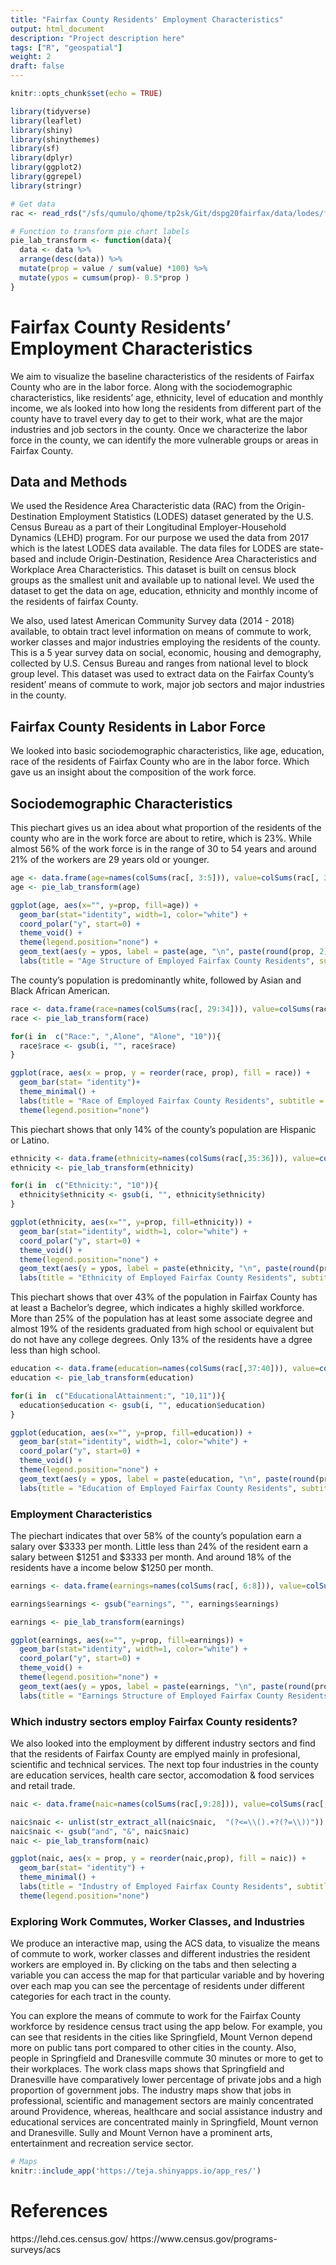 ```yaml
---
title: "Fairfax County Residents' Employment Characteristics"
output: html_document
description: "Project description here"
tags: ["R", "geospatial"]
weight: 2
draft: false
---
```


```r
knitr::opts_chunk$set(echo = TRUE)
```

```r
library(tidyverse)
library(leaflet)
library(shiny)
library(shinythemes)
library(sf)
library(dplyr)
library(ggplot2)
library(ggrepel)
library(stringr)
```

```r
# Get data
rac <- read_rds("/sfs/qumulo/qhome/tp2sk/Git/dspg20fairfax/data/lodes/fairfax_rac.Rds") # Sean's LODES 2017 residence tract data
```

```r
# Function to transform pie chart labels
pie_lab_transform <- function(data){
  data <- data %>% 
  arrange(desc(data)) %>%
  mutate(prop = value / sum(value) *100) %>%
  mutate(ypos = cumsum(prop)- 0.5*prop )
}
```

# Fairfax County Residents' Employment Characteristics
We aim to visualize the baseline characteristics of the residents of Fairfax County who are in the labor force. Along with the sociodemographic characteristics, like residents' age, ethnicity, level of education and monthly income, we als looked into how long the residents from different part of the county have to travel every day to get to their work, what are the major industries and job sectors in the county. Once we characterize the labor force in the county, we can identify the more vulnerable groups or areas in Fairfax County.

## Data and Methods
We used the Residence Area Characteristic data (RAC) from the Origin-Destination Employment Statistics (LODES) dataset generated by the U.S. Census Bureau as a part of their Longitudinal Employer-Household Dynamics (LEHD) program. For our purpose we used the data from 2017 which is the latest LODES data available. The data files for LODES are state-based and include Origin-Destination, Residence Area Characteristics and Workplace Area Characteristics. This dataset is built on census block groups as the smallest unit and available up to national level. We used the dataset to get the data on age, education, ethnicity and monthly income of the residents of fairfax County. 

We also, used latest American Community Survey data (2014 - 2018) available, to obtain tract level information on means of commute to work, worker classes and major industries employing the residents of the county. This is a 5 year survey data on social, economic, housing and demography, collected by U.S. Census Bureau and ranges from national level to block group level. This dataset was used to extract data on the Fairfax County's resident' means of commute to work, major job sectors and major industries in the county.

## Fairfax County Residents in Labor Force
We looked into basic sociodemographic characteristics, like age, education, race of the residents of Fairfax County who are in the labor force. Which gave us an insight about the composition of the work force.

## Sociodemographic Characteristics
This piechart gives us an idea about what proportion of the residents of the county who are in the work force are about to retire, which is 23%. While almost 56% of the work force is in the range of 30 to 54 years and around 21% of the workers are 29 years old or younger.
```r
age <- data.frame(age=names(colSums(rac[, 3:5])), value=colSums(rac[, 3:5]), row.names=NULL)
age <- pie_lab_transform(age)

ggplot(age, aes(x="", y=prop, fill=age)) +
  geom_bar(stat="identity", width=1, color="white") +
  coord_polar("y", start=0) +
  theme_void() +
  theme(legend.position="none") +
  geom_text(aes(y = ypos, label = paste(age, "\n", paste(round(prop, 2), "%"))), color = "white", size=3) +
  labs(title = "Age Structure of Employed Fairfax County Residents", subtitle = "LODES Residence Characteristics, 2017")
```

The county's population is predominantly white, followed by Asian and Black African American.
```r
race <- data.frame(race=names(colSums(rac[, 29:34])), value=colSums(rac[,29:34]), row.names=NULL)
race <- pie_lab_transform(race)

for(i in  c("Race:", ",Alone", "Alone", "10")){
  race$race <- gsub(i, "", race$race)
}

ggplot(race, aes(x = prop, y = reorder(race, prop), fill = race)) +
  geom_bar(stat= "identity")+
  theme_minimal() +
  labs(title = "Race of Employed Fairfax County Residents", subtitle = "LODES Residence Characteristics, 2017", y = "", x = "%")+
  theme(legend.position="none")
```
This piechart shows that only 14% of the county's population are Hispanic or Latino.
```r
ethnicity <- data.frame(ethnicity=names(colSums(rac[,35:36])), value=colSums(rac[, 35:36]), row.names=NULL)
ethnicity <- pie_lab_transform(ethnicity)

for(i in  c("Ethnicity:", "10")){
  ethnicity$ethnicity <- gsub(i, "", ethnicity$ethnicity)
}

ggplot(ethnicity, aes(x="", y=prop, fill=ethnicity)) +
  geom_bar(stat="identity", width=1, color="white") +
  coord_polar("y", start=0) +
  theme_void() +
  theme(legend.position="none") +
  geom_text(aes(y = ypos, label = paste(ethnicity, "\n", paste(round(prop, 2), "%"))), color = "white", size=3) +
  labs(title = "Ethnicity of Employed Fairfax County Residents", subtitle = "LODES Residence Characteristics, 2017")
```

This piechart shows that over 43% of the population in Fairfax County has at least a Bachelor's degree, which indicates a highly skilled workforce. More than 25% of the population has at least some associate degree and almost 19% of the residents graduated from high school or equivalent but do not have any college degrees. Only 13% of the residents have a dgree less than high school.
```r
education <- data.frame(education=names(colSums(rac[,37:40])), value=colSums(rac[, 37:40]), row.names=NULL)
education <- pie_lab_transform(education)

for(i in  c("EducationalAttainment:", "10,11")){
  education$education <- gsub(i, "", education$education)
}

ggplot(education, aes(x="", y=prop, fill=education)) +
  geom_bar(stat="identity", width=1, color="white") +
  coord_polar("y", start=0) +
  theme_void() +
  theme(legend.position="none") +
  geom_text(aes(y = ypos, label = paste(education, "\n", paste(round(prop, 2), "%"))), color = "white", size=3) +
  labs(title = "Education of Employed Fairfax County Residents", subtitle = "LODES Residence Characteristics, 2017")
```

### Employment Characteristics
The piechart indicates that over 58% of the county's population earn a salary over $3333 per month. Little less than 24% of the resident earn a salary between $1251 and $3333 per month. And around 18% of the residents have a income below $1250 per month.
```r
earnings <- data.frame(earnings=names(colSums(rac[, 6:8])), value=colSums(rac[, 6:8]), row.names=NULL)

earnings$earnings <- gsub("earnings", "", earnings$earnings)

earnings <- pie_lab_transform(earnings)

ggplot(earnings, aes(x="", y=prop, fill=earnings)) +
  geom_bar(stat="identity", width=1, color="white") +
  coord_polar("y", start=0) +
  theme_void() +
  theme(legend.position="none") +
  geom_text(aes(y = ypos, label = paste(earnings, "\n", paste(round(prop, 2), "%"))), color = "white", size=3) +
  labs(title = "Earnings Structure of Employed Fairfax County Residents", subtitle = "LODES Residence Characteristics, 2017")
```

### Which industry sectors employ Fairfax County residents?
We also looked into the employment by different industry sectors and find that the residents of Fairfax County are emplyed mainly in profesional, scientific and technical services. The next top four industries in the county are education services, health care sector, accomodation & food services and retail trade.
```r
naic <- data.frame(naic=names(colSums(rac[,9:28])), value=colSums(rac[, 9:28]), row.names=NULL)

naic$naic <- unlist(str_extract_all(naic$naic,  "(?<=\\().+?(?=\\))"))
naic$naic <- gsub("and", "&", naic$naic)
naic <- pie_lab_transform(naic)

ggplot(naic, aes(x = prop, y = reorder(naic,prop), fill = naic)) +
  geom_bar(stat= "identity") +
  theme_minimal() +
  labs(title = "Industry of Employed Fairfax County Residents", subtitle = "LODES Residence Characteristics, 2017", y = "", x = "%")+
  theme(legend.position="none")
```

### Exploring Work Commutes, Worker Classes, and Industries
We produce an interactive map, using the ACS data, to visualize the means of commute to work, worker classes and different industries the resident workers are employed in. By clicking on the tabs and then selecting a variable you can access the map for that particular variable and by hovering over each map you can see the percentage of residents under different categories for each tract in the county.

You can explore the means of commute to work for the Fairfax County workforce by residence census tract using the app below. For example, you can see that residents in the cities like Springfield, Mount Vernon depend more on public tans port compared to other cities in the county. Also, people in Springfield and Dranesville commute 30 minutes or more to get to their workplaces. The work class maps shows that Springfield and Dranesville have comparatively lower percentage of private jobs and a high proportion of government jobs. The industry maps show that jobs in professional, scientific and management sectors are mainly concentrated around Providence, whereas, healthcare and social assistance industry and educational services are concentrated mainly in Springfield, Mount vernon and Dranesville. Sully and Mount Vernon have a prominent arts, entertainment and recreation service sector.

```r
# Maps
knitr::include_app('https://teja.shinyapps.io/app_res/')
```

# References
https://lehd.ces.census.gov/
https://www.census.gov/programs-surveys/acs